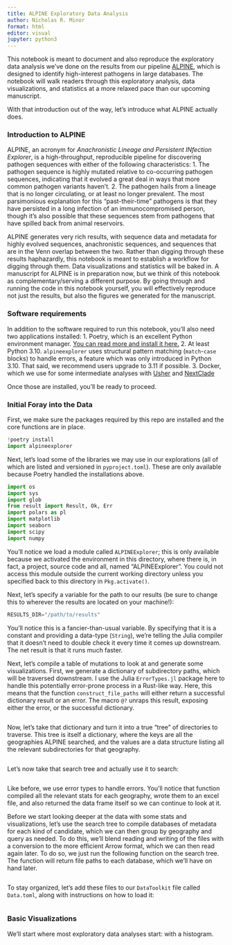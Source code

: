 ```yaml
---
title: ALPINE Exploratory Data Analysis
author: Nicholas R. Minor
format: html
editor: visual
jupyter: python3
---
```


This notebook is meant to document and also reproduce the exploratory data analysis we've done on the results from our pipeline [ALPINE](https://github.com/nrminor/ALPINE), which is designed to identify high-interest pathogens in large databases. The notebook will walk readers through this exploratory analysis, data visualizations, and statistics at a more relaxed pace than our upcoming manuscript.

With that introduction out of the way, let's introduce what ALPINE actually does.

### Introduction to ALPINE
ALPINE, an acronym for *Anachronistic Lineage and Persistent INfection Explorer*, is a high-throughput, reproducible pipeline for discovering pathogen sequences with either of the following characteristics:
1. The pathogen sequence is highly mutated relative to co-occurring pathogen sequences, indicating that it evolved a great deal in ways that more common pathogen variants haven't.
2. The pathogen hails from a lineage that is no longer circulating, or at least no longer prevalent. The most parsimonious explanation for this "past-their-time" pathogens is that they have persisted in a long infection of an immunocompromised person, though it's also possible that these sequences stem from pathogens that have spilled back from animal reservoirs.

ALPINE generates very rich results, with sequence data and metadata for highly evolved sequences, anachronistic sequences, and sequences that are in the Venn overlap between the two. Rather than digging through these results haphazardly, this notebook is meant to establish a workflow for digging through them. Data visualizations and statistics will be baked in. A manuscript for ALPINE is in preparation now, but we think of this notebook as complementary/serving a different purpose. By going through and running the code in this notebook yourself, you will effectively reproduce not just the results, but also the figures we generated for the manuscript.

### Software requirements
In addition to the software required to run this notebook, you'll also need two applications installed:
1. Poetry, which is an excellent Python environment manager. [You can read more and install it here.](https://python-poetry.org/docs/)
2. At least Python 3.10. `alpineexplorer` uses structural pattern matching (`match`-`case` blocks) to handle errors, a feature which was only introduced in Python 3.10. That said, we recommend users upgrade to 3.11 if possible.
3. Docker, which we use for some intermediate analyses with [Usher](https://usher-wiki.readthedocs.io/en/latest/UShER.html) and [NextClade](https://docs.nextstrain.org/projects/nextclade/en/latest/index.html)

Once those are installed, you'll be ready to proceed.

### Initial Foray into the Data

First, we make sure the packages required by this repo are installed and the core functions are in place.

```python
!poetry install
import alpineexplorer
```

Next, let's load some of the libraries we may use in our explorations (all of which are listed and versioned in `pyproject.toml`). These are only available because Poetry handled the installations above.

```python
import os
import sys
import glob
from result import Result, Ok, Err
import polars as pl
import matplotlib
import seaborn
import scipy
import numpy
```

You'll notice we load a module called `ALPINEExplorer`; this is only available because we activated the environment in this directory, where there is, in fact, a project, source code and all, named "ALPINEExplorer". You could not access this module outside the current working directory unless you specified back to this directory in `Pkg.activate()`.

Next, let's specify a variable for the path to our results (be sure to change this to wherever the results are located on your machine!):

```python
RESULTS_DIR="/path/to/results"
```

You'll notice this is a fancier-than-usual variable. By specifying that it is a constant and providing a data-type (`String`), we're telling the Julia compiler that it doesn't need to double check it every time it comes up downstream. The net result is that it runs much faster.

Next, let's compile a table of mutations to look at and generate some visualizations. First, we generate a dictionary of subdirectory paths, which will be traversed downstream. I use the Julia `ErrorTypes.jl` package here to handle this potentially error-prone process in a Rust-like way. Here, this means that the function `construct_file_paths` will either return a successful dictionary result or an error. The macro `@?` unraps this result, exposing either the error, or the successful dictionary.

```python
```

Now, let's take that dictionary and turn it into a true "tree" of directories to traverse. This tree is itself a dictionary, where the keys are all the geographies ALPINE searched, and the values are a data structure listing all the relevant subdirectories for that geography.

```python
```

Let's now take that search tree and actually use it to search:

```python
```

Like before, we use error types to handle errors. You'll notice that function compiled all the relevant stats for each geography, wrote them to an excel file, and also returned the data frame itself so we can continue to look at it.

Before we start looking deeper at the data with some stats and visualizations, let's use the search tree to compile databases of metadata for each kind of candidate, which we can then group by geography and query as needed. To do this, we'll blend reading and writing of the files with a conversion to the more efficient Arrow format, which we can then read again later. To do so, we just run the following function on the search tree. The function will return file paths to each database, which we'll have on hand later.
```python
```

To stay organized, let's add these files to our `DataToolkit` file called `Data.toml`, along with instructions on how to load it:
```python
```

### Basic Visualizations
We'll start where most exploratory data analyses start: with a histogram.
```python

```